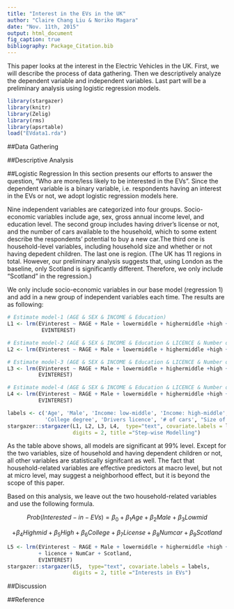```yaml
---
title: "Interest in the EVs in the UK"
author: "Claire Chang Liu & Noriko Magara"
date: "Nov. 11th, 2015"
output: html_document
fig_caption: true
bibliography: Package_Citation.bib
---
```


This paper looks at the interest in the Electric Vehicles in the UK. First, we will describe the process of data gathering. Then we descriptively analyze the dependent variable and independent variables. Last part will be a preliminary analysis using logistic regression models.

```r
library(stargazer)
library(knitr)
library(Zelig)
library(rms)
library(apsrtable)
load("EVdata1.rda")
```

##Data Gathering

##Descriptive Analysis

##Logistic Regression
In this section presents our efforts to answer the question, "Who are more/less likely to be interested in the EVs". Since the dependent variable is a binary variable, i.e. respondents having an interest in the EVs or not, we adopt logistic regression models here.

Nine independent variables are categorized into four groups. Socio-economic variables include age, sex, gross annual income level, and education level. The second group includes having driver's license or not, and the number of cars available to the household, which to some extent describe the respondents' potential to buy a new car.The third one is household-level variables, including household size and whether or not having depedent children. The last one is region. (The UK has 11 regions in total. However, our preliminary analysis suggests that, using London as the baseline, only Scotland is significantly different. Therefore, we only include "Scotland" in the regression.)

We only include socio-economic variables in our base model (regression 1) and add in a new group of independent variables each time. The results are as following:

```r
# Estimate model-1 (AGE & SEX & INCOME & Education)
L1 <- lrm(EVinterest ~ RAGE + Male + lowermiddle + highermiddle +high + degree, 
           EVINTEREST)

# Estimate model-2 (AGE & SEX & INCOME & Education & LICENCE & Number of Cars)
L2 <- lrm(EVinterest ~ RAGE + Male + lowermiddle + highermiddle +high + degree + licence + NumCar, EVINTEREST)

# Estimate model-3 (AGE & SEX & INCOME & Education & LICENCE & Number of Cars % Number of Children)
L3 <- lrm(EVinterest ~ RAGE + Male + lowermiddle + highermiddle +high + degree + licence + NumCar + DVHsize + havechildren,
          EVINTEREST)

# Estimate model-4 (AGE & SEX & INCOME & Education & LICENCE & Number of Cars & Number of Children & Scotland)
L4 <- lrm(EVinterest ~ RAGE + Male + lowermiddle + highermiddle +high + degree + licence + NumCar + DVHsize + havechildren + Scotland,
          EVINTEREST)
```

```r
labels <- c('Age', 'Male', 'Income: low-middle', 'Income: high-middle', 'Income: high', 
            'College degree', 'Drivers licence', '# of cars', "Size of household", 'Having dependent children', 'Scotland', '(Intercept)') 
stargazer::stargazer(L1, L2, L3, L4,  type="text", covariate.labels = labels,
                     digits = 2, title ="Step-wise Modelling")
```

As the table above shows, all models are significant at 99% level. Except for the two variables, size of household and having dependent children or not, all other variables are statistically signifcant as well. The fact that household-related variables are effective predictors at macro level, but not at micro level, may suggest a neighborhood effect, but it is beyond the scope of this paper.

Based on this analysis, we leave out the two household-related variables and use the following formula.

$$Prob(Interested-in-EVs)= \beta_{0}+\beta_{1}Age+\beta_{2}Male+\beta_{3}Lowmid$$

$$+\beta_{4}Highmid+\beta_{5}High+\beta_{6}College+\beta_{7}License+\beta_{8}Numcar+\beta_{9}Scotland$$
```r
L5 <- lrm(EVinterest ~ RAGE + Male + lowermiddle + highermiddle +high + degree 
          + licence + NumCar + Scotland,
          EVINTEREST)
stargazer::stargazer(L5,  type="text", covariate.labels = labels,
                     digits = 2, title ="Interests in EVs")
```



##Discussion

##Reference
